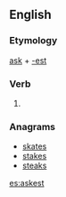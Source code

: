 ==English==

===Etymology===
[[ask]] + [[-est]]

===Verb===
{{head|en}}

# {{context|archaic|lang=en}} {{en-archaic second-person singular of|ask}}

===Anagrams===
* [[skates#English|skates]]
* [[stakes#English|stakes]]
* [[steaks#English|steaks]]

[[es:askest]]